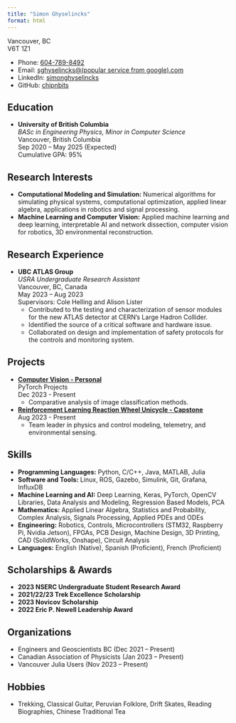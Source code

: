 ```yaml
---
title: "Simon Ghyselincks"
format: html
---
```

Vancouver, BC  
V6T 1Z1

- Phone: [604-789-8492](tel:16047898492)
- Email: [sghyselincks@(popular service from google).com](mailto:sghyselincks@gmail.com)
- LinkedIn: [simonghyselincks](https://www.linkedin.com/in/simonghyselincks/)
- GitHub: [chipnbits](https://github.com/chipnbits)

## Education

- **University of British Columbia**  
  _BASc in Engineering Physics, Minor in Computer Science_  
  Vancouver, British Columbia  
  Sep 2020 – May 2025 (Expected)  
  Cumulative GPA: 95%

## Research Interests

- **Computational Modeling and Simulation:** Numerical algorithms for simulating physical systems, computational optimization, applied linear algebra, applications in robotics and signal processing.
- **Machine Learning and Computer Vision:** Applied machine learning and deep learning, interpretable AI and network dissection, computer vision for robotics, 3D environmental reconstruction.

## Research Experience

- **UBC ATLAS Group**  
  _USRA Undergraduate Research Assistant_  
  Vancouver, BC, Canada  
  May 2023 – Aug 2023  
  Supervisors: Cole Helling and Alison Lister  
  - Contributed to the testing and characterization of sensor modules for the new ATLAS detector at CERN’s Large Hadron Collider.
  - Identified the source of a critical software and hardware issue.
  - Collaborated on design and implementation of safety protocols for the controls and monitoring system.

## Projects

- **[Computer Vision - Personal](https://github.com/chipnbits/LearningPytorch/tree/cuda)**  
  PyTorch Projects  
  Dec 2023 - Present  
  - Comparative analysis of image classification methods.

- **[Reinforcement Learning Reaction Wheel Unicycle - Capstone](https://docs.google.com/presentation/d/10Ljghkfzt6N9AoEjKxOUTnJAiNcLO6c3/edit?usp=drive_link&ouid=109283385050251445631&rtpof=true&sd=true)**  
  Aug 2023 - Present  
  - Team leader in physics and control modeling, telemetry, and environmental sensing.

## Skills

- **Programming Languages:** Python, C/C++, Java, MATLAB, Julia
- **Software and Tools:** Linux, ROS, Gazebo, Simulink, Git, Grafana, InfluxDB
- **Machine Learning and AI:** Deep Learning, Keras, PyTorch, OpenCV Libraries, Data Analysis and Modeling, Regression Based Models, PCA
- **Mathematics:** Applied Linear Algebra, Statistics and Probability, Complex Analysis, Signals Processing, Applied PDEs and ODEs
- **Engineering:** Robotics, Controls, Microcontrollers (STM32, Raspberry Pi, Nvidia Jetson), FPGAs, PCB Design, Machine Design, 3D Printing, CAD (SolidWorks, Onshape), Circuit Analysis
- **Languages:** English (Native), Spanish (Proficient), French (Proficient)

## Scholarships & Awards

- **2023 NSERC Undergraduate Student Research Award**
- **2021/22/23 Trek Excellence Scholarship**
- **2023 Novicov Scholarship**
- **2022 Eric P. Newell Leadership Award**

## Organizations

- Engineers and Geoscientists BC (Dec 2021 – Present)
- Canadian Association of Physicists (Jan 2023 – Present)
- Vancouver Julia Users (Nov 2023 – Present)

## Hobbies

- Trekking, Classical Guitar, Peruvian Folklore, Drift Skates, Reading Biographies, Chinese Traditional Tea

